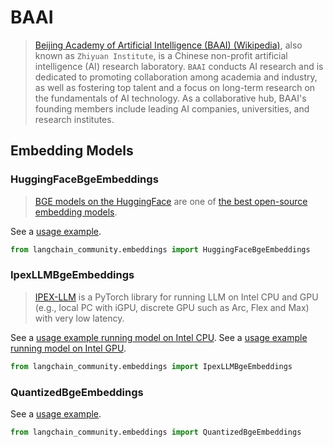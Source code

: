 # BAAI

>[Beijing Academy of Artificial Intelligence (BAAI) (Wikipedia)](https://en.wikipedia.org/wiki/Beijing_Academy_of_Artificial_Intelligence),
> also known as `Zhiyuan Institute`, is a Chinese non-profit artificial
> intelligence (AI) research laboratory. `BAAI` conducts AI research
> and is dedicated to promoting collaboration among academia and industry,
> as well as fostering top talent and a focus on long-term research on
> the fundamentals of AI technology. As a collaborative hub, BAAI's founding
> members include leading AI companies, universities, and research institutes.


## Embedding Models

### HuggingFaceBgeEmbeddings

>[BGE models on the HuggingFace](https://huggingface.co/BAAI/bge-large-en-v1.5)
> are one of [the best open-source embedding models](https://huggingface.co/spaces/mteb/leaderboard).

See a [usage example](/docs/integrations/text_embedding/bge_huggingface).

```python
from langchain_community.embeddings import HuggingFaceBgeEmbeddings
```

### IpexLLMBgeEmbeddings

>[IPEX-LLM](https://github.com/intel-analytics/ipex-llm) is a PyTorch
> library for running LLM on Intel CPU and GPU (e.g., local PC with iGPU,
> discrete GPU such as Arc, Flex and Max) with very low latency.

See a [usage example running model on Intel CPU](/docs/integrations/text_embedding/ipex_llm).
See a [usage example running model on Intel GPU](/docs/integrations/text_embedding/ipex_llm_gpu).

```python
from langchain_community.embeddings import IpexLLMBgeEmbeddings
```

### QuantizedBgeEmbeddings

See a [usage example](/docs/integrations/text_embedding/itrex).

```python
from langchain_community.embeddings import QuantizedBgeEmbeddings
```

